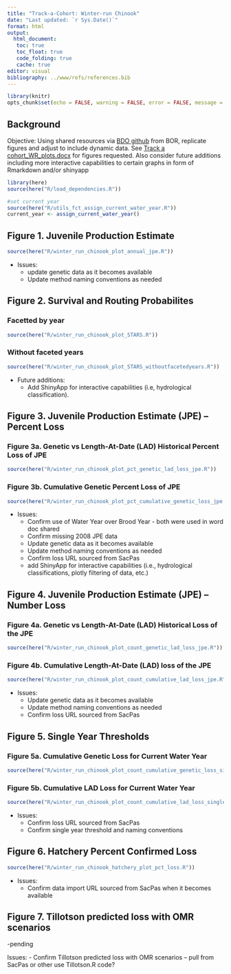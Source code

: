 ```yaml
---
title: "Track-a-Cohort: Winter-run Chinook"
date: "Last updated: `r Sys.Date()`"
format: html
output:
  html_document: 
   toc: true
   toc_float: true
   code_folding: true
   cache: true 
editor: visual
bibliography: ../www/refs/references.bib
---
```


```r
library(knitr)
opts_chunk$set(echo = FALSE, warning = FALSE, error = FALSE, message = FALSE)
```

## Background

Objective: Using shared resources via [BDO github](https://github.com/BDO-Science/track-a-cohort) from BOR, replicate figures and adjust to include dynamic data. See [Track a cohort_WR_plots.docx](https://github.com/BDO-Science/track-a-cohort/blob/main/Track%20a%20Cohort_WR_plots.docx) for figures requested. Also consider future additions including more interactive capabilities to certain graphs in form of Rmarkdown and/or shinyapp

```r
library(here)
source(here("R/load_dependencies.R"))

#set current year
source(here("R/utils_fct_assign_current_water_year.R"))
current_year <- assign_current_water_year()
```

## Figure 1. Juvenile Production Estimate

```r
source(here("R/winter_run_chinook_plot_annual_jpe.R"))
```

- Issues: 
  - update genetic data as it becomes available
  - Update method naming conventions as needed


## Figure 2. Survival and Routing Probabilites

### Facetted by year

```r
source(here("R/winter_run_chinook_plot_STARS.R"))
```

### Without faceted years

```r
source(here("R/winter_run_chinook_plot_STARS_withoutfacetedyears.R"))
```


- Future additions: 
  - Add ShinyApp for interactive capabilities (i.e, hydrological classification).

## Figure 3. Juvenile Production Estimate (JPE) – Percent Loss

### Figure 3a. Genetic vs Length-At-Date (LAD) Historical Percent Loss of JPE

```r
source(here("R/winter_run_chinook_plot_pct_genetic_lad_loss_jpe.R"))
```

### Figure 3b. Cumulative Genetic Percent Loss of JPE

```r
source(here("R/winter_run_chinook_plot_pct_cumulative_genetic_loss_jpe.R"))
```

- Issues: 
  - Confirm use of Water Year over Brood Year - both were used in word doc shared
  - Confirm missing 2008 JPE data 
  - Update genetic data as it becomes available
  - Update method naming conventions as needed
  - Confirm loss URL sourced from SacPas
  - add ShinyApp for interactive capabilities (i.e., hydrological classifications, plotly filtering of data, etc.)
  
  
## Figure 4. Juvenile Production Estimate (JPE) – Number Loss

### Figure 4a. Genetic vs Length-At-Date (LAD) Historical Loss of the JPE

```r
source(here("R/winter_run_chinook_plot_count_genetic_lad_loss_jpe.R"))
```

### Figure 4b. Cumulative Length-At-Date (LAD) loss of the JPE

```r
source(here("R/winter_run_chinook_plot_count_cumulative_lad_loss_jpe.R"))
```

- Issues: 
  - Update genetic data as it becomes available
  - Update method naming conventions as needed
  - Confirm loss URL sourced from SacPas
  
  
## Figure 5. Single Year Thresholds

### Figure 5a. Cumulative Genetic Loss for Current Water Year

```r
source(here("R/winter_run_chinook_plot_count_cumulative_genetic_loss_single_year_thresholds.R"))
```

### Figure 5b. Cumulative LAD Loss for Current Water Year

```r
source(here("R/winter_run_chinook_plot_count_cumulative_lad_loss_single_year_thresholds.R"))
```

- Issues: 
  - Confirm loss URL sourced from SacPas
  - Confirm single year threshold and naming conventions
  
  
## Figure 6. Hatchery Percent Confirmed Loss

```r
source(here("R/winter_run_chinook_hatchery_plot_pct_loss.R"))
```

- Issues: 
  - Confirm data import URL sourced from SacPas when it becomes available
  
## Figure 7. Tillotson predicted loss with OMR scenarios

-pending

Issues: 
  - Confirm Tillotson predicted loss with OMR scenarios -- pull from SacPas or other use Tillotson.R code?
